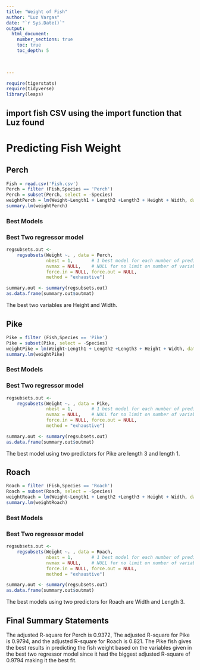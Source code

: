 ```yaml
---
title: "Weight of Fish"
author: "Luz Vargas"
date: "`r Sys.Date()`"  
output: 
  html_document:
    number_sections: true
    toc: true
    toc_depth: 5

 
    
---
```



```r
require(tigerstats)
require(tidyverse)
library(leaps)
```


## import fish CSV using the import function that Luz found

# Predicting Fish Weight


## Perch
```r
Fish = read.csv('Fish.csv')
Perch = filter (Fish,Species == 'Perch')
Perch = subset(Perch, select = -Species)
weightPerch = lm(Weight~Length1 + Length2 +Length3 + Height + Width, data = Perch)  
summary.lm(weightPerch)  
```

### Best Models


### Best Two regressor model



```r
regsubsets.out <-
    regsubsets(Weight ~. , data = Perch,
               nbest = 1,       # 1 best model for each number of predictors
               nvmax = NULL,    # NULL for no limit on number of variables
               force.in = NULL, force.out = NULL,
               method = "exhaustive")

summary.out <- summary(regsubsets.out)
as.data.frame(summary.out$outmat)
```

The best two variables are Height and Width.


## Pike


```r

Pike = filter (Fish,Species == 'Pike')
Pike = subset(Pike, select = -Species)
weightPike = lm(Weight~Length1 + Length2 +Length3 + Height + Width, data = Pike)  
summary.lm(weightPike)  
```



### Best Models

### Best Two regressor model


```r
regsubsets.out <-
    regsubsets(Weight ~. , data = Pike,
               nbest = 1,       # 1 best model for each number of predictors
               nvmax = NULL,    # NULL for no limit on number of variables
               force.in = NULL, force.out = NULL,
               method = "exhaustive")

summary.out <- summary(regsubsets.out)
as.data.frame(summary.out$outmat)
```

The best model using two predictors for Pike are length 3 and length 1.

## Roach


```r

Roach = filter (Fish,Species == 'Roach')
Roach = subset(Roach, select = -Species)
weightRoach = lm(Weight~Length1 + Length2 +Length3 + Height + Width, data = Roach)  
summary.lm(weightRoach)  
```


### Best Models

### Best Two regressor model


```r
regsubsets.out <-
    regsubsets(Weight ~. , data = Roach,
               nbest = 1,       # 1 best model for each number of predictors
               nvmax = NULL,    # NULL for no limit on number of variables
               force.in = NULL, force.out = NULL,
               method = "exhaustive")

summary.out <- summary(regsubsets.out)
as.data.frame(summary.out$outmat)
```

The best models using two predictors for Roach are Width and Length 3.

## Final Summary Statements

The adjusted R-square for Perch is 0.9372, The adjusted R-square for Pike is 0.9794, and the adjusted R-square for Roach is 0.821. The Pike fish gives the best results in predicting the fish weight based on the variables given in the best two regressor model since it had the biggest adjusted R-square of 0.9794 making it the best fit.
